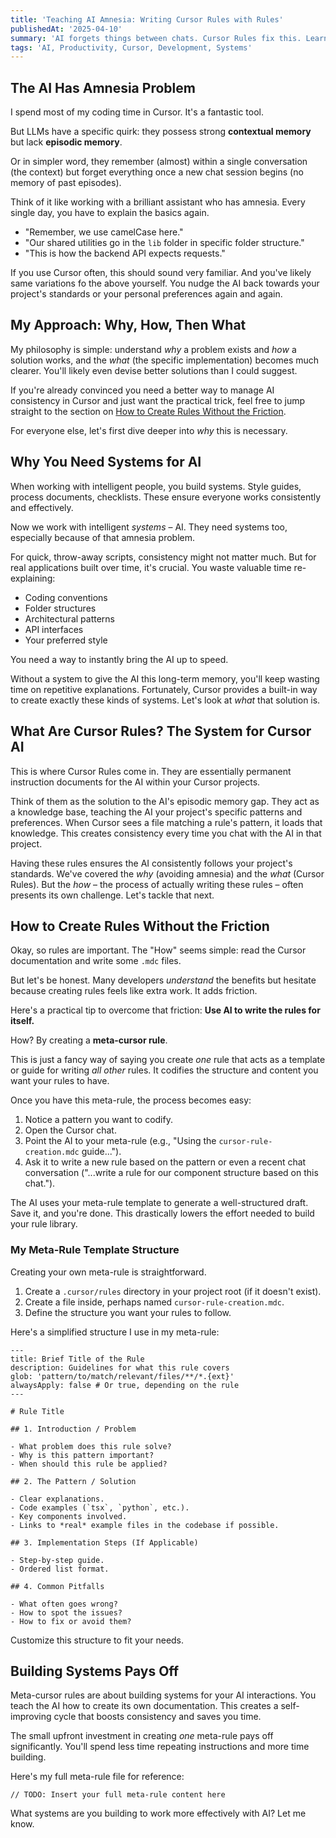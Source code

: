 ```yaml
---
title: 'Teaching AI Amnesia: Writing Cursor Rules with Rules'
publishedAt: '2025-04-10'
summary: 'AI forgets things between chats. Cursor Rules fix this. Learn why you need them and a trick to make writing them easy.'
tags: 'AI, Productivity, Cursor, Development, Systems'
---
```


## The AI Has Amnesia Problem

I spend most of my coding time in Cursor. It's a fantastic tool.

But LLMs have a specific quirk: they possess strong **contextual memory** but lack **episodic memory**.

Or in simpler word, they remember (almost) within a single conversation (the context) but forget everything once a new chat session begins (no memory of past episodes).

Think of it like working with a brilliant assistant who has amnesia. Every single day, you have to explain the basics again.

- "Remember, we use camelCase here."
- "Our shared utilities go in the `lib` folder in specific folder structure."
- "This is how the backend API expects requests."

If you use Cursor often, this should sound very familiar. And you've likely same variations fo the above yourself. You nudge the AI back towards your project's standards or your personal preferences again and again.

## My Approach: Why, How, Then What

My philosophy is simple: understand _why_ a problem exists and _how_ a solution works, and the _what_ (the specific implementation) becomes much clearer. You'll likely even devise better solutions than I could suggest.

If you're already convinced you need a better way to manage AI consistency in Cursor and just want the practical trick, feel free to jump straight to the section on [How to Create Rules Without the Friction](#how-to-create-rules-without-the-friction).

For everyone else, let's first dive deeper into _why_ this is necessary.

## Why You Need Systems for AI

When working with intelligent people, you build systems. Style guides, process documents, checklists. These ensure everyone works consistently and effectively.

Now we work with intelligent _systems_ – AI. They need systems too, especially because of that amnesia problem.

For quick, throw-away scripts, consistency might not matter much. But for real applications built over time, it's crucial. You waste valuable time re-explaining:

- Coding conventions
- Folder structures
- Architectural patterns
- API interfaces
- Your preferred style

You need a way to instantly bring the AI up to speed.

Without a system to give the AI this long-term memory, you'll keep wasting time on repetitive explanations. Fortunately, Cursor provides a built-in way to create exactly these kinds of systems. Let's look at _what_ that solution is.

## What Are Cursor Rules? The System for Cursor AI

This is where Cursor Rules come in. They are essentially permanent instruction documents for the AI within your Cursor projects.

Think of them as the solution to the AI's episodic memory gap. They act as a knowledge base, teaching the AI your project's specific patterns and preferences. When Cursor sees a file matching a rule's pattern, it loads that knowledge. This creates consistency every time you chat with the AI in that project.

Having these rules ensures the AI consistently follows your project's standards. We've covered the _why_ (avoiding amnesia) and the _what_ (Cursor Rules). But the _how_ – the process of actually writing these rules – often presents its own challenge. Let's tackle that next.

## How to Create Rules Without the Friction

Okay, so rules are important. The "How" seems simple: read the Cursor documentation and write some `.mdc` files.

But let's be honest. Many developers _understand_ the benefits but hesitate because creating rules feels like extra work. It adds friction.

Here's a practical tip to overcome that friction: **Use AI to write the rules for itself.**

How? By creating a **meta-cursor rule**.

This is just a fancy way of saying you create _one_ rule that acts as a template or guide for writing _all other_ rules. It codifies the structure and content you want your rules to have.

Once you have this meta-rule, the process becomes easy:

1.  Notice a pattern you want to codify.
2.  Open the Cursor chat.
3.  Point the AI to your meta-rule (e.g., "Using the `cursor-rule-creation.mdc` guide...").
4.  Ask it to write a new rule based on the pattern or even a recent chat conversation ("...write a rule for our component structure based on this chat.").

The AI uses your meta-rule template to generate a well-structured draft. Save it, and you're done. This drastically lowers the effort needed to build your rule library.

### My Meta-Rule Template Structure

Creating your own meta-rule is straightforward.

1.  Create a `.cursor/rules` directory in your project root (if it doesn't exist).
2.  Create a file inside, perhaps named `cursor-rule-creation.mdc`.
3.  Define the structure you want your rules to follow.

Here's a simplified structure I use in my meta-rule:

```mdc
---
title: Brief Title of the Rule
description: Guidelines for what this rule covers
glob: 'pattern/to/match/relevant/files/**/*.{ext}'
alwaysApply: false # Or true, depending on the rule
---

# Rule Title

## 1. Introduction / Problem

- What problem does this rule solve?
- Why is this pattern important?
- When should this rule be applied?

## 2. The Pattern / Solution

- Clear explanations.
- Code examples (`tsx`, `python`, etc.).
- Key components involved.
- Links to *real* example files in the codebase if possible.

## 3. Implementation Steps (If Applicable)

- Step-by-step guide.
- Ordered list format.

## 4. Common Pitfalls

- What often goes wrong?
- How to spot the issues?
- How to fix or avoid them?
```

Customize this structure to fit your needs.

## Building Systems Pays Off

Meta-cursor rules are about building systems for your AI interactions. You teach the AI how to create its own documentation. This creates a self-improving cycle that boosts consistency and saves you time.

The small upfront investment in creating _one_ meta-rule pays off significantly. You'll spend less time repeating instructions and more time building.

Here's my full meta-rule file for reference:

```mdc
// TODO: Insert your full meta-rule content here
```

What systems are you building to work more effectively with AI? Let me know.

```

```
